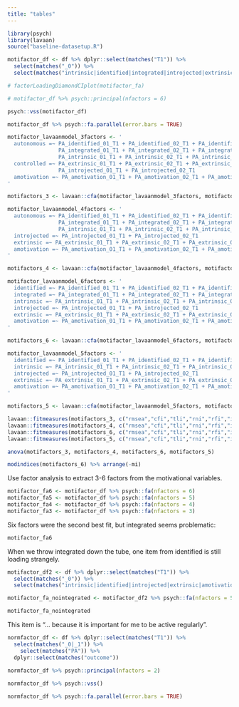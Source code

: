 ```yaml
---
title: "tables"
---
```


```r
library(psych)
library(lavaan)
source("baseline-datasetup.R")
```

```r

motifactor_df <- df %>% dplyr::select(matches("T1")) %>%
  select(matches("_0")) %>% 
  select(matches("intrinsic|identified|integrated|introjected|extrinsic|amotivation"))

# factorLoadingDiamondCIplot(motifactor_fa)

# motifactor_df %>% psych::principal(nfactors = 6)

psych::vss(motifactor_df)

motifactor_df %>% psych::fa.parallel(error.bars = TRUE)

motifactor_lavaanmodel_3factors <- '
  autonomous =~ PA_identified_01_T1 + PA_identified_02_T1 + PA_identified_03_T1 + 
                PA_integrated_01_T1 + PA_integrated_02_T1 + PA_integrated_03_T1 + 
                PA_intrinsic_01_T1 + PA_intrinsic_02_T1 + PA_intrinsic_03_T1
  controlled =~ PA_extrinsic_01_T1 + PA_extrinsic_02_T1 + PA_extrinsic_03_T1 + 
                PA_introjected_01_T1 + PA_introjected_02_T1
  amotivation =~ PA_amotivation_01_T1 + PA_amotivation_02_T1 + PA_amotivation_03_T1 + PA_amotivation_04_T1
'

motifactors_3 <- lavaan::cfa(motifactor_lavaanmodel_3factors, motifactor_df)

motifactor_lavaanmodel_4factors <- '
  autonomous =~ PA_identified_01_T1 + PA_identified_02_T1 + PA_identified_03_T1 + 
                PA_integrated_01_T1 + PA_integrated_02_T1 + PA_integrated_03_T1 + 
                PA_intrinsic_01_T1 + PA_intrinsic_02_T1 + PA_intrinsic_03_T1
  introjected =~ PA_introjected_01_T1 + PA_introjected_02_T1
  extrinsic =~ PA_extrinsic_01_T1 + PA_extrinsic_02_T1 + PA_extrinsic_03_T1 
  amotivation =~ PA_amotivation_01_T1 + PA_amotivation_02_T1 + PA_amotivation_03_T1 + PA_amotivation_04_T1
'

motifactors_4 <- lavaan::cfa(motifactor_lavaanmodel_4factors, motifactor_df)

motifactor_lavaanmodel_6factors <- '
  identified =~ PA_identified_01_T1 + PA_identified_02_T1 + PA_identified_03_T1
  integrated =~ PA_integrated_01_T1 + PA_integrated_02_T1 + PA_integrated_03_T1
  intrinsic =~ PA_intrinsic_01_T1 + PA_intrinsic_02_T1 + PA_intrinsic_03_T1
  introjected =~ PA_introjected_01_T1 + PA_introjected_02_T1
  extrinsic =~ PA_extrinsic_01_T1 + PA_extrinsic_02_T1 + PA_extrinsic_03_T1 
  amotivation =~ PA_amotivation_01_T1 + PA_amotivation_02_T1 + PA_amotivation_03_T1 + PA_amotivation_04_T1
'

motifactors_6 <- lavaan::cfa(motifactor_lavaanmodel_6factors, motifactor_df)

motifactor_lavaanmodel_5factors <- '
  identified =~ PA_identified_01_T1 + PA_identified_02_T1 + PA_identified_03_T1
  intrinsic =~ PA_intrinsic_01_T1 + PA_intrinsic_02_T1 + PA_intrinsic_03_T1
  introjected =~ PA_introjected_01_T1 + PA_introjected_02_T1
  extrinsic =~ PA_extrinsic_01_T1 + PA_extrinsic_02_T1 + PA_extrinsic_03_T1 
  amotivation =~ PA_amotivation_01_T1 + PA_amotivation_02_T1 + PA_amotivation_03_T1 + PA_amotivation_04_T1
'

motifactors_5 <- lavaan::cfa(motifactor_lavaanmodel_5factors, motifactor_df)

lavaan::fitmeasures(motifactors_3, c("rmsea","cfi","tli","rni","rfi","ifi","srmr","gfi"))
lavaan::fitmeasures(motifactors_4, c("rmsea","cfi","tli","rni","rfi","ifi","srmr","gfi"))
lavaan::fitmeasures(motifactors_6, c("rmsea","cfi","tli","rni","rfi","ifi","srmr","gfi"))
lavaan::fitmeasures(motifactors_5, c("rmsea","cfi","tli","rni","rfi","ifi","srmr","gfi"))

anova(motifactors_3, motifactors_4, motifactors_6, motifactors_5)

modindices(motifactors_6) %>% arrange(-mi)

```

Use factor analysis to extract 3-6 factors from the motivational variables.

```r

motifactor_fa6 <- motifactor_df %>% psych::fa(nfactors = 6)
motifactor_fa5 <- motifactor_df %>% psych::fa(nfactors = 5)
motifactor_fa4 <- motifactor_df %>% psych::fa(nfactors = 4)
motifactor_fa3 <- motifactor_df %>% psych::fa(nfactors = 3)

```

Six factors were the second best fit, but integrated seems problematic: 

```r
motifactor_fa6
```

When we throw integrated down the tube, one item from identified is still loading strangely.

```r

motifactor_df2 <- df %>% dplyr::select(matches("T1")) %>%
  select(matches("_0")) %>% 
  select(matches("intrinsic|identified|introjected|extrinsic|amotivation"))

motifactor_fa_nointegrated <- motifactor_df2 %>% psych::fa(nfactors = 5)

motifactor_fa_nointegrated

```

This item is "... because it is important for me to be active regularly".

```r
normfactor_df <- df %>% dplyr::select(matches("T1")) %>%
  select(matches("_0|_1")) %>% 
    select(matches("PA")) %>% 
  dplyr::select(matches("outcome"))
  
normfactor_df %>% psych::principal(nfactors = 2)

normfactor_df %>% psych::vss()

normfactor_df %>% psych::fa.parallel(error.bars = TRUE)

```

